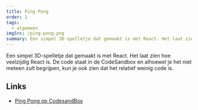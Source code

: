 ```yaml
---
title: Ping Pong
order: 1
tags:
  - algemeen
imgSrc: /ping-pong.png
summary: Een simpel 3D-spelletje dat gemaakt is met React. Het laat zien hoe veelzijdig React is.
---
```


Een simpel 3D-spelletje dat gemaakt is met React. Het laat zien hoe veelzijdig React is. De code staat in de CodeSandbox en alhoewel je het niet meteen zult begrijpen, kun je ook zien dat het relatief weinig code is.

## Links

- [Ping Pong op CodesandBox](https://githubbox.com/annbeemsterboer/reactjs-basis/tree/main/oefeningen/ping-pong)
